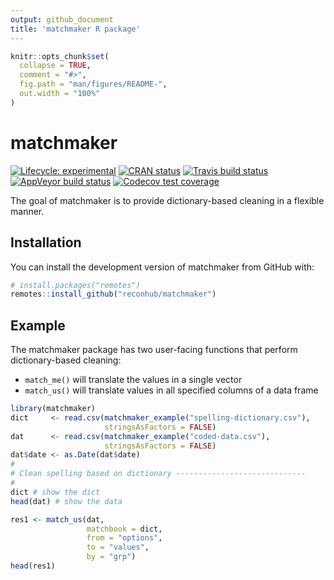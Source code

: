 ```yaml
---
output: github_document
title: 'matchmaker R package'
---
```


<!-- README.md is generated from README.Rmd. Please edit that file -->

```r
knitr::opts_chunk$set(
  collapse = TRUE,
  comment = "#>",
  fig.path = "man/figures/README-",
  out.width = "100%"
)
```

# matchmaker

<!-- badges: start -->
[![Lifecycle: experimental](https://img.shields.io/badge/lifecycle-experimental-orange.svg)](https://www.tidyverse.org/lifecycle/#experimental)
[![CRAN status](https://www.r-pkg.org/badges/version/matchmaker)](https://CRAN.R-project.org/package=matchmaker)
[![Travis build status](https://travis-ci.org/reconhub/matchmaker.svg?branch=master)](https://travis-ci.org/reconhub/matchmaker)
[![AppVeyor build status](https://ci.appveyor.com/api/projects/status/github/reconhub/matchmaker?branch=master&svg=true)](https://ci.appveyor.com/project/reconhub/matchmaker)
[![Codecov test coverage](https://codecov.io/gh/reconhub/matchmaker/branch/master/graph/badge.svg)](https://codecov.io/gh/reconhub/matchmaker?branch=master)
<!-- badges: end -->

The goal of matchmaker is to provide dictionary-based cleaning in a flexible manner.

## Installation

You can install the development version of matchmaker from GitHub with:

``` r
# install.packages("remotes")
remotes::install_github("reconhub/matchmaker")
```

## Example

The matchmaker package has two user-facing functions that perform dictionary-based cleaning:


 - `match_me()` will translate the values in a single vector
 - `match_us()` will translate values in all specified columns of a data frame 

```r
library(matchmaker)
dict     <- read.csv(matchmaker_example("spelling-dictionary.csv"), 
                     stringsAsFactors = FALSE)
dat      <- read.csv(matchmaker_example("coded-data.csv"), 
                     stringsAsFactors = FALSE)
dat$date <- as.Date(dat$date)
#
# Clean spelling based on dictionary ----------------------------- 
#
dict # show the dict
head(dat) # show the data

res1 <- match_us(dat,
                 matchbook = dict,
                 from = "options",
                 to = "values",
                 by = "grp")
head(res1)
```
